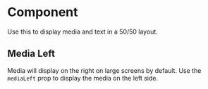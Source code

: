 
<Meta title="Components/Organisms/LzbMediaText" component={LzbMediaText} />

# Component

Use this to display media and text in a 50/50 layout.

<Canvas>
  <Story name="Component">
    <LzbMediaText
      title="New Designs"
      body="Our amazing new design is here! Get it while it's hot, it won't be hot for long... uh oh, already cooling."
      image={{
        url: 'https://images.unsplash.com/photo-1610991149688-c1321006bcc1?ixid=MXwxMjA3fDB8MHxwaG90by1wYWdlfHx8fGVufDB8fHw%3D&ixlib=rb-1.2.1&auto=format&fit=crop&w=1110&q=60',
        alt: 'Some alt text'
      }}
      cta={{icon: 'arrowRight', text: 'Take a look'}}
    />
  </Story>
</Canvas>

## Media Left

Media will display on the right on large screens by default. Use the `mediaLeft` prop to display the media on the left side.

<Canvas>
  <Story name="MediaLeft">
    <LzbMediaText
      title="New Designs"
      body="Our amazing new design is here! Get it while it's hot, it won't be hot for long... uh oh, already cooling."
      image={{
        url: 'https://images.unsplash.com/photo-1610991149688-c1321006bcc1?ixid=MXwxMjA3fDB8MHxwaG90by1wYWdlfHx8fGVufDB8fHw%3D&ixlib=rb-1.2.1&auto=format&fit=crop&w=1110&q=60',
        alt: 'Some alt text'
      }}
      cta={{icon: 'arrowRight', text: 'Take a look'}}
      mediaLeft
    />
  </Story>
</Canvas>
